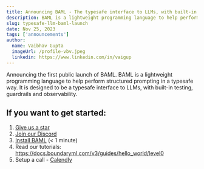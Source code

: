 ```yaml
---
title: Announcing BAML - The typesafe interface to LLMs, with built-in testing, guardrails and observability
description: BAML is a lightweight programming language to help perform structured prompting in a typesafe way.
slug: typesafe-llm-baml-launch
date: Nov 25, 2023
tags: ['announcements']
author:
  name: Vaibhav Gupta
  imageUrl: /profile-vbv.jpeg
  linkedin: https://www.linkedin.com/in/vaigup
---
```


Announcing the first public launch of BAML. BAML is a lightweight programming language to help perform structured prompting in a typesafe way. It is designed to be a typesafe interface to LLMs, with built-in testing, guardrails and observability.

## If you want to get started:

1. [Give us a star](https://github.com/gloohq/baml)
2. [Join our Discord](https://discord.gg/BTNBeXGuaS)
3. [Install BAML](https://docs.boundaryml.com/v3/home/installation) (< 1 minute)
4. Read our tutorials: https://docs.boundaryml.com/v3/guides/hello_world/level0
5. Setup a call - [Calendly](https://calendly.com/boundaryml/meeting-with-founders?back=1&month=2023-12)
